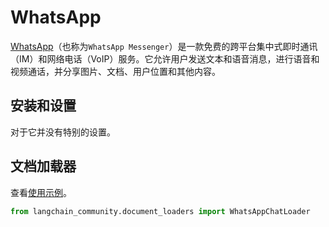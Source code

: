 # WhatsApp

[WhatsApp](https://www.whatsapp.com/)（也称为`WhatsApp Messenger`）是一款免费的跨平台集中式即时通讯（IM）和网络电话（VoIP）服务。它允许用户发送文本和语音消息，进行语音和视频通话，并分享图片、文档、用户位置和其他内容。

## 安装和设置

对于它并没有特别的设置。

## 文档加载器

查看[使用示例](/docs/integrations/document_loaders/whatsapp_chat)。

```python
from langchain_community.document_loaders import WhatsAppChatLoader
```